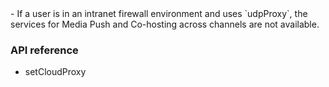 
<PlatformWrapper platform="flutter">

<Admonition type="caution" title="Caution">
- If a user is in an intranet firewall environment and uses `udpProxy`, the services for Media Push and Co-hosting across channels are not available.
</Admonition>

### API reference

- <Link to="{{Global.API_REF_FLUTTER_ROOT}}/class_irtcengine.html#api_irtcengine_setcloudproxy">setCloudProxy</Link>

</PlatformWrapper>
